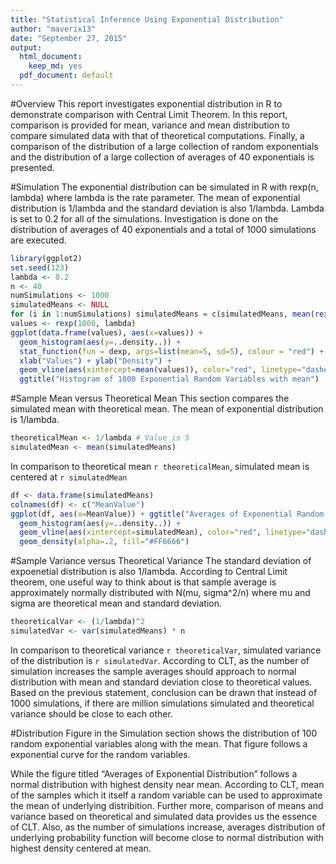 ```yaml
---
title: "Statistical Inference Using Exponential Distribution"
author: "maverix13"
date: "September 27, 2015"
output:
  html_document:
    keep_md: yes
  pdf_document: default
---
```


#Overview 
This report investigates exponential distribution in R to demonstrate comparison with Central Limit Theorem. In this report, comparison is provided for mean, variance and mean distribution to compare simulated data with that of theoretical computations. Finally, a comparison of the distribution of a large collection of random exponentials and the distribution of a large collection of averages of 40 exponentials is presented.

#Simulation
The exponential distribution can be simulated in R with rexp(n, lambda) where lambda is the rate parameter. The mean of exponential distribution is 1/lambda and the standard deviation is also 1/lambda. Lambda is set to  0.2 for all of the simulations. Investigation is done on the distribution of averages of 40 exponentials and a total of 1000 simulations are executed.

```r
library(ggplot2)
set.seed(123)
lambda <- 0.2
n <- 40
numSimulations <- 1000
simulatedMeans <- NULL
for (i in 1:numSimulations) simulatedMeans = c(simulatedMeans, mean(rexp(40, lambda)))
values <- rexp(1000, lambda)
ggplot(data.frame(values), aes(x=values)) +
  geom_histogram(aes(y=..density..)) +
  stat_function(fun = dexp, args=list(mean=5, sd=5), colour = "red") +
  xlab("Values") + ylab("Density") +
  geom_vline(aes(xintercept=mean(values)), color="red", linetype="dashed", size=1) +
  ggtitle("Histogram of 1000 Exponential Random Variables with mean")

```

#Sample Mean versus Theoretical Mean
This section compares the simulated mean with theoretical mean. The mean of exponential distribution is 1/lambda.

```r
theoreticalMean <- 1/lambda # Value is 5
simulatedMean <- mean(simulatedMeans)
```
In comparison to theoretical mean `r theoreticalMean`, simulated mean is centered at `r simulatedMean`

```r
df <- data.frame(simulatedMeans)
colnames(df) <- c("MeanValue")
ggplot(df, aes(x=MeanValue)) + ggtitle("Averages of Exponential Random Variables") +
  geom_histogram(aes(y=..density..)) + 
  geom_vline(aes(xintercept=simulatedMean), color="red", linetype="dashed", size=1) +
  geom_density(alpha=.2, fill="#FF6666")
```

#Sample Variance versus Theoretical Variance
The standard deviation of expoenetial distribution is also 1/lambda.
According to Central Limit theorem, one useful way to think about is that sample average is approximately normally distributed with N(mu, sigma^2/n) where mu and sigma are theoretical mean and standard deviation.
```r
theoreticalVar <- (1/lambda)^2
simulatedVar <- var(simulatedMeans) * n
```

In comparison to theoretical variance `r theoreticalVar`, simulated variance of the distribution is `r simulatedVar`.
According to CLT, as the number of simulation increases the sample averages should approach to normal distribution with mean and standard deviation close to theoretical values. Based on the previous statement, conclusion can be drawn that instead of 1000 simulations, if there are million simulations simulated and theoretical variance should be close to each other.

#Distribution
Figure in the Simulation section shows the distribution of 100 random exponential variables along with the mean. That figure follows a exponential curve for the random variables. 

While the figure titled "Averages of Exponential Distribution" follows a normal distribution with highest density near mean. According to CLT, mean of the samples which it itself a random variable can be used to approximate the mean of underlying distribition. Further more, comparison of means and variance based on theoretical and simulated data provides us the essence of CLT. Also, as the number of simulations increase, averages distribution of underlying probability function will become close to normal distribution with highest density centered at mean. 